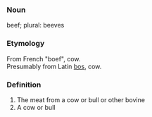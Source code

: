 ===Noun===
beef; plural: beeves

===Etymology===
From French "boef", cow.<br>
Presumably from Latin [[bos]], cow.

===Definition===
# The meat from a cow or bull or other bovine
# A cow or bull